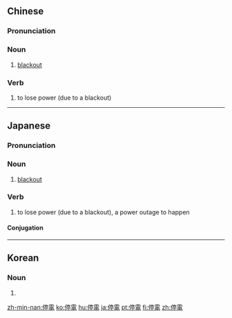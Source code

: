 {{also|停电}}
==Chinese==
{{zh-forms|s=停电}}

===Pronunciation===
{{zh-pron
|m=tíngdiàn
|c=ting4 din6
|mn=thêng-tiān
|cat=n,v
}}

===Noun===
{{zh-noun}}

# [[blackout]] {{gloss|a large-scale power failure}}

===Verb===
{{zh-verb}}

# to lose power (due to a blackout)

----

==Japanese==
{{ja-kanjitab|てい|でん|yomi=on}}

===Pronunciation===
{{ja-pron|ていでん|y=o}}

===Noun===
{{ja-noun|ていでん}}

# [[blackout]] {{gloss|a large-scale power failure}}

===Verb===
{{ja-verb-suru|tr=intrans|ていでん}}

# to lose power (due to a blackout), a power outage to happen

====Conjugation====
{{ja-suru|ていでん}}

----

==Korean==
{{ko-hanjatab}}

===Noun===
{{ko-noun|hj|hangeul=정전}}

# {{hanja form of|정전|[[blackout]] {{gloss|a large-scale power failure}}}}

[[zh-min-nan:停電]]
[[ko:停電]]
[[hu:停電]]
[[ja:停電]]
[[pt:停電]]
[[fi:停電]]
[[zh:停電]]